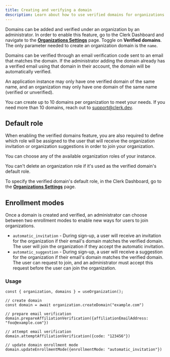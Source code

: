 ```yaml
---
title: Creating and verifying a domain
description: Learn about how to use verified domains for organizations.
---
```


Domains can be added and verified under an organization by an administrator. In order to enable this feature, go to the Clerk Dashboard and navigate to the **[Organizations Settings](https://dashboard.clerk.com/last-active?path=organizations-settings)** page. Toggle on **Verified domains**. The only parameter needed to create an organization domain is the `name`.

Domains can be verified through an email verification code sent to an email that matches the domain. If the administrator adding the domain already has a verified email using that domain in their account, the domain will be automatically verified.

An application instance may only have one verified domain of the same name, and an organization may only have one domain of the same name (verified or unverified).

You can create up to 10 domains per organization to meet your needs. If you need more than 10 domains, reach out to support@clerk.dev.

## Default role

When enabling the verified domains feature, you are also required to define which role will be assigned to the user that will receive the organization invitation or organization suggestions in order to join your organization.

You can choose any of the available organization roles of your instance.

<Callout type="warning">
  You can't delete an organization role if it's used as the verified domain's default role.
</Callout>

To specify the verified domain's default role, in the Clerk Dashboard, go to the **[Organizations Settings](https://dashboard.clerk.com/last-active?path=organizations-settings)** page.

## Enrollment modes

Once a domain is created and verified, an administrator can choose between two enrollment modes to enable new ways for users to join organizations.

- `automatic_invitation` - During sign-up, a user will receive an invitation for the organization if their email's domain matches the verified domain. The user will join the organization if they accept the automatic invitation.
- `automatic_suggestion` - During sign-up, a user will receive a suggestion for the organization if their email's domain matches the verified domain. The user can request to join, and an administrator must accept this request before the user can join the organization.

### Usage

```tsx copy
const { organization, domains } = useOrganization();

// create domain
const domain = await organization.createDomain("example.com")

// prepare email verification
domain.prepareAffiliationVerification({affiliationEmailAddress: "foo@example.com"})

// attempt email verification
domain.attemptAffiliationVerification({code: "123456"})

// update domain enrollment mode
domain.updateEnrollmentMode({enrollmentMode: "automatic_invitation"})
```

